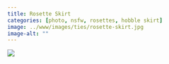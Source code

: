 ```yaml
---
title: Rosette Skirt
categories: [photo, nsfw, rosettes, hobble skirt]
image: ../www/images/ties/rosette-skirt.jpg
image-alt: ""
---
```


![](../www/images/ties/rosette-skirt.jpg)

